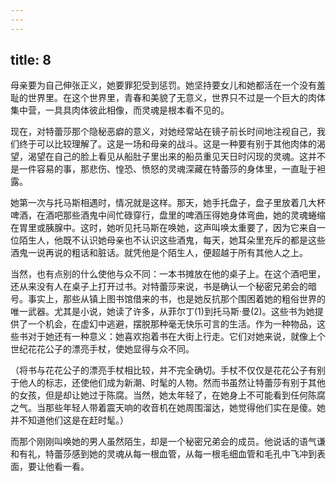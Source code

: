 ```yaml
---
---
---
```

title: 8
---




母亲要为自己伸张正义，她要罪犯受到惩罚。她坚持要女儿和她都活在一个没有羞耻的世界里。在这个世界里，青春和美貌了无意义，世界只不过是一个巨大的肉体集中营，一具具肉体彼此相像，而灵魂是根本看不见的。

现在，对特蕾莎那个隐秘恶癖的意义，对她经常站在镜子前长时间地注视自己，我们终于可以比较理解了。这是一场和母亲的战斗。这是一种要有别于其他肉体的渴望，渴望在自己的脸上看见从船肚子里出来的船员重见天日时闪现的灵魂。这并不是一件容易的事，那悲伤、惶恐、愤怒的灵魂深藏在特蕾莎的身体里，一直耻于袒露。

她第一次与托马斯相遇时，情况就是这样。那天，她手托盘子，盘子里放着几大杯啤酒，在酒吧那些酒鬼中间忙碌穿行，盘里的啤酒压得她身体弯曲，她的灵魂蜷缩在胃里或胰腺中。这时，她听见托马斯在唤她，这声叫唤太重要了，因为它来自一位陌生人，他既不认识她母亲也不认识这些酒鬼，每天，她耳朵里充斥的都是这些酒鬼一说再说的粗话和脏话。就凭他是个陌生人，便超越于所有其他人之上。

当然，也有点别的什么使他与众不同：一本书摊放在他的桌子上。在这个酒吧里，还从来没有人在桌子上打开过书。对特蕾莎来说，书是确认一个秘密兄弟会的暗号。事实上，那些从镇上图书馆借来的书，也是她反抗那个围困着她的粗俗世界的唯一武器。尤其是小说，她读了许多，从菲尔丁(1)到托马斯·曼(2)。这些书为她提供了一个机会，在虚幻中逃避，摆脱那种毫无快乐可言的生活。作为一种物品，这些书对于她还有一种意义：她喜欢抱着书在大街上行走。它们对她来说，就像上个世纪花花公子的漂亮手杖，使她显得与众不同。

（将书与花花公子的漂亮手杖相比较，并不完全确切。手杖不仅仅是花花公子有别于他人的标志，还使他们成为新潮、时髦的人物。然而书虽然让特蕾莎有别于其他的女孩，但是却让她过于陈腐。当然，她太年轻了，在她身上不可能看到任何陈腐之气。当那些年轻人带着震天响的收音机在她周围溜达，她觉得他们实在是傻。她并不知道他们这是在赶时髦。）

而那个刚刚叫唤她的男人虽然陌生，却是一个秘密兄弟会的成员。他说话的语气谦和有礼，特蕾莎感到她的灵魂从每一根血管，从每一根毛细血管和毛孔中飞冲到表面，要让他看一看。